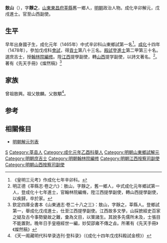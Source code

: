 {{明清人物信息框
| 姓名 = 敖山
| 原名 =
| 圖片名稱 = 
| 圖片大小 = 220px
| 圖片說明 = 
| 最高職務 = 山西按察司副使
| 最高散阶 =
| 國家 = 大明
| 爵位 =
| 籍貫 = [[山東|山東]][[東昌府|東昌府]][[莘縣|莘縣]]軍籍
| 族裔 = 漢族
| 旗籍 = 
| 字號 = 字靜之
| 室名 = 
| 諡號 = 
| 出生日期 = 生年不詳
| 出生地點 = 
| 逝世日期 = 卒年不詳
| 逝世地點 = 
| 墓葬 =
| 配偶 =
| 親屬 = 
| 出身 = 
*成化元年辛卯科山東鄉試第一名舉人
*成化十四年戊戌科進士出身
| 經歷 = 
| 著作 =
}}

'''敖山'''（{{bd|？||？}}），字'''靜之'''，[[山東|山東]][[東昌府|東昌府]][[莘縣|莘縣]]舊一鄉人，[[明朝|明朝]]政治人物。成化辛卯解元，戊戌進士。官至山西副使。

==生平==
早年出身國子生，成化元年（1465年）中式辛卯科山東鄉試第一名<ref>《皇明三元考》作成化七年辛卯科。</ref>。[[成化|成化]]十四年（1478年），參加戊戌科[[會試|會試]]，得[[貢士|貢士]]第八十三名。[[殿試|殿試]]登[[進士|進士]]第二甲第三十名。選庶吉士，授[[翰林院|翰林院]][[編修|編修]]。陞[[江西|江西]]提學副使，轉[[山西|山西]]提学副使，以詩文著名。<ref>明正德《莘縣志·卷之六》：敖山，字靜之，舊一鄉人，中式成化元年鄉試第一人，登成化十七年進士，官翰林院編脩，陞江西提學副使，轉山西提學副使，以疾歸，卒於家。</ref>。著有《先天手冊》《燦然稿》<ref>欽定四庫全書本《山東通志·卷二十八之三》：敖山，字靜之，莘縣人。登鄉試第一，舉成化戊戌進士，仕至江西提學副使。江西故多文學，山採摭經史百家之疑及古今事勢變故之難，彚為文目，以䇿諸生。其說多先儒所未及，士張目不能置對。晚年日手皇極經世一編，妙契邵雍不傳之㫖。所著有《先天手冊》《燦然稿》</ref>

==家族==
曾祖敖興。祖父敖麟。父敖顒<ref>《天一阁藏明代科举录选刊·登科录》（《成化十四年戊戌科殿試金榜》）</ref>。

==参考==
{{reflist}}

==相關條目==
*[[明朝解元列表|明朝解元列表]]

{{成化十四年戊戌科殿試金榜}}

{{Authority control}}

{{DEFAULTSORT:Ao敖}}
[[Category:敖姓|S]]
[[Category:莘县人|Category:莘县人]]
[[Category:成化元年乙酉科舉人|Category:成化元年乙酉科舉人]]
[[Category:明朝山東鄉試解元|Category:明朝山東鄉試解元]]
[[Category:明朝庶吉士|Category:明朝庶吉士]]
[[Category:明朝翰林院編修|Category:明朝翰林院編修]]
[[Category:明朝江西按察司副使|Category:明朝江西按察司副使]]
[[Category:明朝山西按察司副使|Category:明朝山西按察司副使]]


{{明朝人物小作品}}